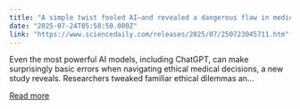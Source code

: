 ```yaml
---
title: "A simple twist fooled AI—and revealed a dangerous flaw in medical ethics"
date: "2025-07-24T05:58:50.000Z"
link: "https://www.sciencedaily.com/releases/2025/07/250723045711.htm"
---
```


Even the most powerful AI models, including ChatGPT, can make surprisingly basic errors when navigating ethical medical decisions, a new study reveals. Researchers tweaked familiar ethical dilemmas an...

[Read more](https://www.sciencedaily.com/releases/2025/07/250723045711.htm)
